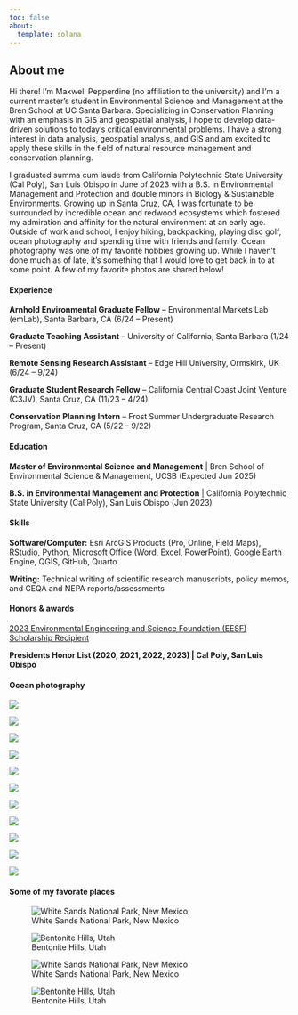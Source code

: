 ```yaml
---
toc: false
about:
  template: solana
---
```


## About me

Hi there! I'm Maxwell Pepperdine (no affiliation to the university) and I'm a current master's student in Environmental Science and Management at the Bren School at UC Santa Barbara. Specializing in Conservation Planning with an emphasis in GIS and geospatial analysis, I hope to develop data-driven solutions to today’s critical environmental problems. I have a strong interest in data analysis, geospatial analysis, and GIS and am excited to apply these skills in the field of natural resource management and conservation planning.

I graduated summa cum laude from California Polytechnic State University (Cal Poly), San Luis Obispo in June of 2023 with a B.S. in Environmental Management and Protection and double minors in Biology & Sustainable Environments. Growing up in Santa Cruz, CA, I was fortunate to be surrounded by incredible ocean and redwood ecosystems which fostered my admiration and affinity for the natural environment at an early age. Outside of work and school, I enjoy hiking, backpacking, playing disc golf, ocean photography and spending time with friends and family. Ocean photography was one of my favorite hobbies growing up. While I haven't done much as of late, it's something that I would love to get back in to at some point. A few of my favorite photos are shared below!

::: panel-tabset

#### Experience

**Arnhold Environmental Graduate Fellow** – Environmental Markets Lab (emLab), Santa Barbara, CA (6/24 – Present)

**Graduate Teaching Assistant** – University of California, Santa Barbara (1/24 – Present)

**Remote Sensing Research Assistant** – Edge Hill University, Ormskirk, UK (6/24 – 9/24)

**Graduate Student Research Fellow** – California Central Coast Joint Venture (C3JV), Santa Cruz, CA (11/23 – 4/24)

**Conservation Planning Intern** – Frost Summer Undergraduate Research Program, Santa Cruz, CA (5/22 – 9/22)

#### Education

**Master of Environmental Science and Management** \| Bren School of Environmental Science & Management, UCSB (Expected Jun 2025)

**B.S. in Environmental Management and Protection** \| California Polytechnic State University (Cal Poly), San Luis Obispo (Jun 2023)

#### Skills

**Software/Computer:** Esri ArcGIS Products (Pro, Online, Field Maps), RStudio, Python, Microsoft Office (Word, Excel, PowerPoint), Google Earth Engine, QGIS, GitHub, Quarto

**Writing:** Technical writing of scientific research manuscripts, policy memos, and CEQA and NEPA reports/assessments

#### Honors & awards

[2023 Environmental Engineering and Science Foundation (EESF) Scholarship Recipient](https://www.eesfoundation.org/scholarship/ScholarshipRecipients-2023.php)

**Presidents Honor List (2020, 2021, 2022, 2023) \| Cal Poly, San Luis Obispo**

#### Ocean photography

::: {layout-ncol="2"}

![](photos/turtle1.jpg)

![](photos/turtle3.jpg)

![](photos/turtle2.jpg)

![](photos/turtle4.jpg)

![](photos/turtle6.jpg)

![](photos/wave1.jpg)

![](photos/wave2.jpg)

![](photos/wave3.jpg)

![](photos/wave4.jpg)

![](photos/turtle5.jpg)

![](photos/fish.jpg)
:::

#### Some of my favorate places

::: {layout-ncol="2"}

![White Sands National Park, New Mexico](photos/land1.jpg)

![Bentonite Hills, Utah](photos/land3.jpg)

![White Sands National Park, New Mexico](photos/land2.jpg)

![Bentonite Hills, Utah](photos/land4.jpg)

:::
:::

